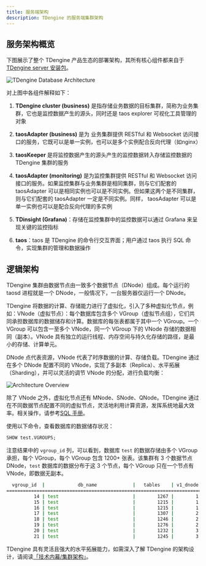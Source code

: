```yaml
---
title: 服务端架构
description: TDengine 的服务端集群架构 
---
```


## 服务架构概览

下图展示了整个 TDengine 产品生态的部署架构，其所有核心组件都来自于 [TDengine server 安装包](../server-installation)。

![TDengine Database Architecture](./server-architecture.png)    

对上图中各组件解释如下：

1. **TDengine cluster (business)** 是指存储业务数据的目标集群，简称为业务集群，它也是监控数据产生的源头，同时还是 taos explorer 可视化工具管理的对象

2. **taosAdapter (business)** 是为 业务集群提供 RESTful 和 Websocket 访问接口的服务，它既可以是单一实例，也可以是多个实例配合反向代理（如nginx）

3. **taosKeeper** 是将监控数据产生的源头产生的监控数据转入存储监控数据的 TDengine 集群的服务

4. **taosAdapter (monitoring)** 是为监控集群提供 RESTful 和 Websocket 访问接口的服务。如果监控集群与业务集群是相同集群，则与它们配套的 taosAdapter 可以是相同实例也可以是不同实例。但如果这两个是不同集群，则与它们配套的 taosAdapter 一定是不同实例。同样， taosAdapter 可以是单一实例也可以是配合反向代理的多实例

5. **TDinsight (Grafana)**：存储在监控集群中的监控数据可以通过 Grafana 来呈现关键的监控指标

6. **taos**：taos 是 TDengine 的命令行交互界面；用户通过 taos 执行 SQL 命令，实现集群的管理和数据操作

## 逻辑架构

TDengine 集群由数据节点由一致多个数据节点（DNode）组成。每个运行的 taosd 进程就是一个 DNode，一般情况下，一台服务器仅运行一个 DNode。

TDengine 将数据的计算、存储能力进行了虚拟化，引入了多种虚拟化节点，例如：VNode（虚拟节点）：每个数据库包含多个 VGroup（虚拟节点组），它们共同承担数据库的数据储存和计算。数据库的每张表都属于其中一个 VGroup。一个 VGroup 可以包含一至多个 VNode，同一个 VGroup 下的 VNode 存储的数据相同（副本）。VNode 具有独立的运行线程、内存空间与持久化存储的路径，是最小的存储、计算单元。

DNode 点代表资源，VNode 代表了时序数据的计算、存储负载。TDengine 通过在多个 DNode 配置不同的 VNode，实现了多副本（Replica）、水平拓展（Sharding），并可以灵活的调节 VNode 的分配，进行负载均衡：

![Architecture Overview](./tech-architecture.png)

除了 VNode 之外，虚拟化节点还有 MNode、SNode、QNode。TDengine 通过在不同数据节点配置不同的虚拟节点，灵活地利用计算资源，发挥系统地最大效率。相关操作，请参考[SQL 手册](../../taos-sql/node)。

使用以下命令，查看数据库的数据储存状况：

```sql
SHOW test.VGROUPS;
```

注意结果中的 `vgroup_id` 列，可以看到，数据库 `test` 的数据存储由多个 VGroup 承担，每个 VGroup，每个 VGroup 包含 1200+ 张表。该集群有 3 个数据节点 DNode，`test` 数据库的数据分布于这 3 个节点，每个 VGroup 只在一个节点有 VNode，即数据无副本。

```bash
  vgroup_id  |            db_name             |   tables    | v1_dnode |  v1_status  | v2_dnode |  v2_status  | v3_dnode |  v3_status  | v4_dnode |  v4_status  |  cacheload  | cacheelements | tsma |
======================================================================================================================================================================================================
          14 | test                           |        1267 |        1 | leader      | NULL     | NULL        | NULL     | NULL        | NULL     | NULL        |           0 |             0 |    0 |
          15 | test                           |        1215 |        1 | leader      | NULL     | NULL        | NULL     | NULL        | NULL     | NULL        |           0 |             0 |    0 |
          16 | test                           |        1215 |        1 | leader      | NULL     | NULL        | NULL     | NULL        | NULL     | NULL        |           0 |             0 |    0 |
          17 | test                           |        1307 |        2 | leader      | NULL     | NULL        | NULL     | NULL        | NULL     | NULL        |           0 |             0 |    0 |
          18 | test                           |        1246 |        2 | leader      | NULL     | NULL        | NULL     | NULL        | NULL     | NULL        |           0 |             0 |    0 |
          19 | test                           |        1276 |        2 | leader      | NULL     | NULL        | NULL     | NULL        | NULL     | NULL        |           0 |             0 |    0 |
          20 | test                           |        1232 |        3 | leader      | NULL     | NULL        | NULL     | NULL        | NULL     | NULL        |           0 |             0 |    0 |
          21 | test                           |        1245 |        3 | leader      | NULL     | NULL        | NULL     | NULL        | NULL     | NULL        |           0 |             0 |    0 |
```

TDengine 具有灵活且强大的水平拓展能力，如需深入了解 TDengine 的架构设计，请阅读[「技术内幕/集群架构」](../../tdinternal/arch/)。